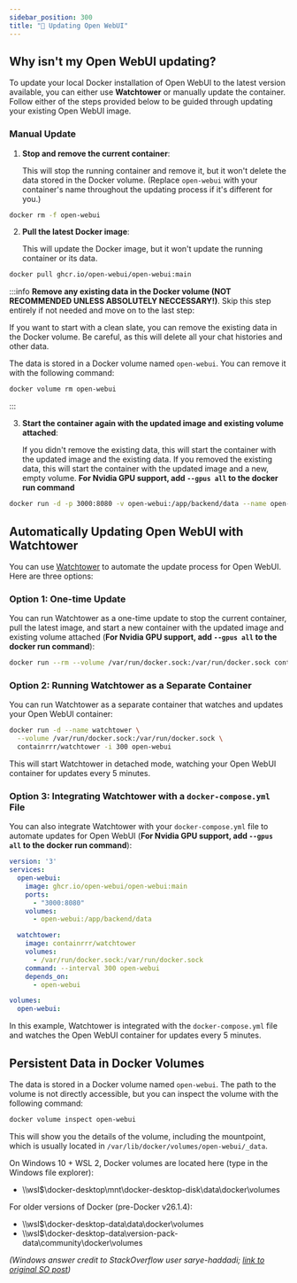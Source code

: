 ```yaml
---
sidebar_position: 300 
title: "🔄 Updating Open WebUI"
---
```




## Why isn't my Open WebUI updating?

To update your local Docker installation of Open WebUI to the latest version available, you can either use **Watchtower** or manually update the container. Follow either of the steps provided below to be guided through updating your existing Open WebUI image.

### Manual Update

1. **Stop and remove the current container**:

   This will stop the running container and remove it, but it won't delete the data stored in the Docker volume. (Replace `open-webui` with your container's name throughout the updating process if it's different for you.)

```bash
docker rm -f open-webui
```

2. **Pull the latest Docker image**:

   This will update the Docker image, but it won't update the running container or its data.

```bash
docker pull ghcr.io/open-webui/open-webui:main
```


:::info
**Remove any existing data in the Docker volume (NOT RECOMMENDED UNLESS ABSOLUTELY NECCESSARY!)**. Skip this step entirely if not needed and move on to the last step:

   If you want to start with a clean slate, you can remove the existing data in the Docker volume. Be careful, as this will delete all your chat histories and other data.

   The data is stored in a Docker volume named `open-webui`. You can remove it with the following command:

```bash
docker volume rm open-webui
```
:::

3. **Start the container again with the updated image and existing volume attached**:

   If you didn't remove the existing data, this will start the container with the updated image and the existing data. If you removed the existing data, this will start the container with the updated image and a new, empty volume. **For Nvidia GPU support, add `--gpus all` to the docker run command**

```bash
docker run -d -p 3000:8080 -v open-webui:/app/backend/data --name open-webui ghcr.io/open-webui/open-webui:main
```

## Automatically Updating Open WebUI with Watchtower

You can use [Watchtower](https://containrrr.dev/watchtower/) to automate the update process for Open WebUI. Here are three options:

### Option 1: One-time Update

You can run Watchtower as a one-time update to stop the current container, pull the latest image, and start a new container with the updated image and existing volume attached (**For Nvidia GPU support, add `--gpus all` to the docker run command**):

```bash
docker run --rm --volume /var/run/docker.sock:/var/run/docker.sock containrrr/watchtower --run-once open-webui
```

### Option 2: Running Watchtower as a Separate Container

You can run Watchtower as a separate container that watches and updates your Open WebUI container:

```bash
docker run -d --name watchtower \
  --volume /var/run/docker.sock:/var/run/docker.sock \
  containrrr/watchtower -i 300 open-webui
```

This will start Watchtower in detached mode, watching your Open WebUI container for updates every 5 minutes.

### Option 3: Integrating Watchtower with a `docker-compose.yml` File

You can also integrate Watchtower with your `docker-compose.yml` file to automate updates for Open WebUI (**For Nvidia GPU support, add `--gpus all` to the docker run command**):

```yml
version: '3'
services:
  open-webui:
    image: ghcr.io/open-webui/open-webui:main
    ports:
      - "3000:8080"
    volumes:
      - open-webui:/app/backend/data

  watchtower:
    image: containrrr/watchtower
    volumes:
      - /var/run/docker.sock:/var/run/docker.sock
    command: --interval 300 open-webui
    depends_on:
      - open-webui

volumes:
  open-webui:
```

In this example, Watchtower is integrated with the `docker-compose.yml` file and watches the Open WebUI container for updates every 5 minutes.

## Persistent Data in Docker Volumes

The data is stored in a Docker volume named `open-webui`. The path to the volume is not directly accessible, but you can inspect the volume with the following command:

```bash
docker volume inspect open-webui
```

This will show you the details of the volume, including the mountpoint, which is usually located in `/var/lib/docker/volumes/open-webui/_data`.  

On Windows 10 + WSL 2, Docker volumes are located here (type in the Windows file explorer): 
- \\\wsl$\docker-desktop\mnt\docker-desktop-disk\data\docker\volumes

For older versions of Docker (pre-Docker v26.1.4):
- \\\wsl$\docker-desktop-data\data\docker\volumes
- \\\wsl$\docker-desktop-data\version-pack-data\community\docker\volumes

_(Windows answer credit to StackOverflow user sarye-haddadi; [link to original SO post](https://stackoverflow.com/questions/43181654/locating-data-volumes-in-docker-desktop-windows))_
